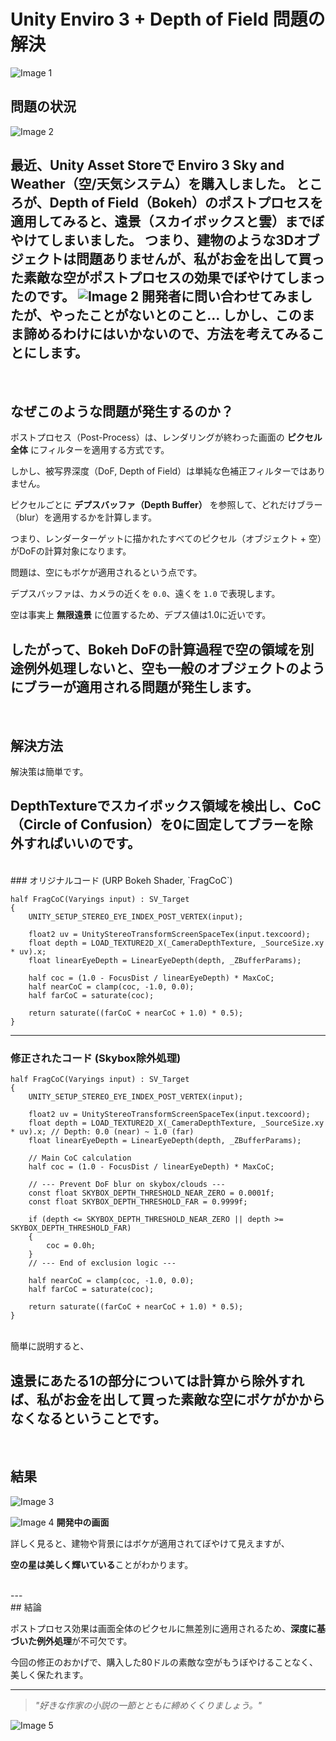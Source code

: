 # Unity Enviro 3 + Depth of Field 問題の解決
![Image 1](/_projects/1/1.gif)
## 問題の状況
![Image 2](/_projects/1/5.png)

最近、Unity Asset Storeで **Enviro 3 Sky and Weather**（空/天気システム）を購入しました。
ところが、Depth of Field（Bokeh）のポストプロセスを適用してみると、遠景（スカイボックスと雲）までぼやけてしまいました。
つまり、建物のような3Dオブジェクトは問題ありませんが、私がお金を出して買った素敵な空がポストプロセスの効果でぼやけてしまったのです。
![Image 2](/_projects/1/4.png)
開発者に問い合わせてみましたが、やったことがないとのこと…
しかし、このまま諦めるわけにはいかないので、方法を考えてみることにします。
<br/>
---
<br/>

## なぜこのような問題が発生するのか？

ポストプロセス（Post-Process）は、レンダリングが終わった画面の **ピクセル全体** にフィルターを適用する方式です。

しかし、被写界深度（DoF, Depth of Field）は単純な色補正フィルターではありません。

ピクセルごとに **デプスバッファ（Depth Buffer）** を参照して、どれだけブラー（blur）を適用するかを計算します。

つまり、レンダーターゲットに描かれたすべてのピクセル（オブジェクト + 空）がDoFの計算対象になります。

問題は、空にもボケが適用されるという点です。

デプスバッファは、カメラの近くを `0.0`、遠くを `1.0` で表現します。

空は事実上 **無限遠景** に位置するため、デプス値は1.0に近いです。

したがって、Bokeh DoFの計算過程で空の領域を別途例外処理しないと、空も一般のオブジェクトのようにブラーが適用される問題が発生します。
<br/>
---
<br/>

## 解決方法

解決策は簡単です。

**DepthTextureでスカイボックス領域を検出し、CoC（Circle of Confusion）を0に固定してブラーを除外**すればいいのです。
<br/>
---
<br/>
### オリジナルコード (URP Bokeh Shader, `FragCoC`)

```hlsl
half FragCoC(Varyings input) : SV_Target
{
    UNITY_SETUP_STEREO_EYE_INDEX_POST_VERTEX(input);

    float2 uv = UnityStereoTransformScreenSpaceTex(input.texcoord);
    float depth = LOAD_TEXTURE2D_X(_CameraDepthTexture, _SourceSize.xy * uv).x;
    float linearEyeDepth = LinearEyeDepth(depth, _ZBufferParams);

    half coc = (1.0 - FocusDist / linearEyeDepth) * MaxCoC;
    half nearCoC = clamp(coc, -1.0, 0.0);
    half farCoC = saturate(coc);

    return saturate((farCoC + nearCoC + 1.0) * 0.5);
}
```

---

### 修正されたコード (Skybox除外処理)

```hlsl
half FragCoC(Varyings input) : SV_Target
{
    UNITY_SETUP_STEREO_EYE_INDEX_POST_VERTEX(input);

    float2 uv = UnityStereoTransformScreenSpaceTex(input.texcoord);
    float depth = LOAD_TEXTURE2D_X(_CameraDepthTexture, _SourceSize.xy * uv).x; // Depth: 0.0 (near) ~ 1.0 (far)
    float linearEyeDepth = LinearEyeDepth(depth, _ZBufferParams);

    // Main CoC calculation
    half coc = (1.0 - FocusDist / linearEyeDepth) * MaxCoC;

    // --- Prevent DoF blur on skybox/clouds ---
    const float SKYBOX_DEPTH_THRESHOLD_NEAR_ZERO = 0.0001f;
    const float SKYBOX_DEPTH_THRESHOLD_FAR = 0.9999f;

    if (depth <= SKYBOX_DEPTH_THRESHOLD_NEAR_ZERO || depth >= SKYBOX_DEPTH_THRESHOLD_FAR)
    {
        coc = 0.0h;
    }
    // --- End of exclusion logic ---

    half nearCoC = clamp(coc, -1.0, 0.0);
    half farCoC = saturate(coc);

    return saturate((farCoC + nearCoC + 1.0) * 0.5);
}
```
<br/>
簡単に説明すると、

**遠景にあたる1の部分については計算から除外**すれば、私がお金を出して買った素敵な空にボケがかからなくなるということです。
<br/>
---
<br/>

## 結果
![Image 3](/_projects/1/1.gif)

![Image 4](/_projects/1/2.png)
**開発中の画面**

詳しく見ると、建物や背景にはボケが適用されてぼやけて見えますが、

**空の星は美しく輝いている**ことがわかります。





<br/>
---
<br/>
## 結論

ポストプロセス効果は画面全体のピクセルに無差別に適用されるため、**深度に基づいた例外処理**が不可欠です。

今回の修正のおかげで、購入した80ドルの素敵な空がもうぼやけることなく、美しく保たれます。

---

> _"好きな作家の小説の一節とともに締めくくりましょう。"_

![Image 5](/_projects/1/3.jpg)